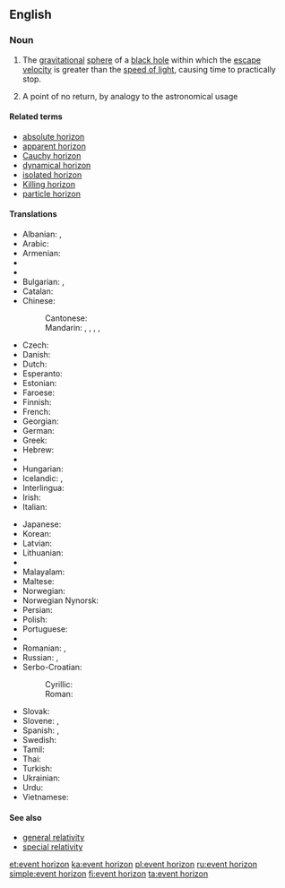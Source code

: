 ==English==
{{wikipedia}}

===Noun===
{{en-noun|head=[[event]] [[horizon]]}}

# {{astrophysics}} The [[gravitational]] [[sphere]] of a [[black hole]] within which the [[escape velocity]] is greater than the [[speed of light]], causing time to practically stop.
# A point of no return, by analogy to the astronomical usage

====Related terms====
* [[absolute horizon]]
* [[apparent horizon]]
* [[Cauchy horizon]]
* [[dynamical horizon]]
* [[isolated horizon]]
* [[Killing horizon]]
* [[particle horizon]]

====Translations====
{{trans-top|gravitational sphere within which light cannot escape}}
* Albanian: {{t-|sq|horizont i ngjarjes|m}}, {{t-|sq|horizont i ngjarjeve|m}}
* Arabic: {{t-|ar|أفق الحدث|m|tr=ʾufuq al-ḥadaṯ}}
* Armenian: {{t-|hy|պատահարների հորիզոն|tr=pataharneri horizon}}
* {{trreq|eu}}
* {{trreq|bn}}
* Bulgarian: {{t-|bg|радиус на Шварцшилд|m|tr=radius na švarcšild|sc=Cyrl}}, {{t-|bg|хоризонт на събитията|m|tr=horizont na sǎbitijata|sc=Cyrl}}
* Catalan: {{t-|ca|horitzó d'esdeveniments|m}}
* Chinese:
*: Cantonese: {{tø|yue|事界|tr=si6 gaai3|sc=Hani}}
*: Mandarin: {{t|cmn|事件視界|sc=Hani}}, {{t|cmn|事件视界|tr=shìjiàn shìjiè|sc=Hani}}, {{t|cmn|視界|sc=Hani}}, {{t|cmn|视界|tr=shìjiè|sc=Hani}}, {{t|cmn|事界|tr=shìjiè|sc=Hani}}
* Czech: {{t-|cs|horizont událostí|m}}
* Danish: {{t-|da|begivenhedshorisont|c}}
* Dutch: {{t-|nl|waarnemingshorizon}}
* Esperanto: {{t-|eo|eventa horizonto}}
* Estonian: {{t-|et|sündmuste horisont}}
* Faroese: {{t|fo|hendingartrom|f}}
* Finnish: {{t+|fi|tapahtumahorisontti}}
* French: {{t+|fr|horizon des événements|m}}
* Georgian: {{t-|ka|მოვლენათა ჰორიზონტი|sc=Geor}}
* German: {{t+|de|Ereignishorizont|m}}
* Greek: {{t-SOP|el|[[ορίζοντας]] [[γεγονότων]]|m|tr=orízontas yegonóton}}
* Hebrew: {{t-|he|אופק אירועים}}
* {{trreq|hi}}
* Hungarian: {{t-|hu|eseményhorizont}}
* Icelandic: {{t-|is|sjónhvörf|n-p}}, {{t-|is|skynmörk|n-p}}
* Interlingua: {{t-|ia|horizonte de eventos}}
* Irish: {{t-|ga|léaslíne theagmhais|f}}
* Italian: {{t-|it|orizzonte degli eventi|m}}
{{trans-mid}}
* Japanese: {{t-|ja|事象の地平面|tr=じしょうのちへいめん, romaji jishō no chiheimen|sc=Jpan}}
* Korean: {{t-|ko|사상의 지평선|tr=sasang'ui jiphyeoseon|sc=Hang}}
* Latvian: {{t-|lv|notikumu horizonts|m}}
* Lithuanian: {{t-|lt|įvykių horizontas|m}}
* {{trreq|mk}}
* Malayalam: {{t-|ml|സംഭവചക്രവാളം|sc=Mlym}}
* Maltese: {{t-|mt|orizzont avveniment|m}}
* Norwegian: {{t-|no|hendelseshorisont}}
* Norwegian Nynorsk: {{t-|nn|hendelseshorisont}}
* Persian: {{t-|fa|افق رویداد|tr=ofoq-e ruydâd}}
* Polish: {{t-|pl|horyzont zdarzeń|m}}
* Portuguese: {{t-|pt|horizonte de eventos|m}}
* {{trreq|pa}}
* Romanian: {{t-|ro|orizontul evenimentelor}},  {{t-|ro|orizont de evenimente}}
* Russian: {{t-|ru|горизонт событий|m|tr=gorizónt sobýtij}},  {{t-|ru|сфера Шварцшильда|f|tr=sféra Švárcšil’da}}
* Serbo-Croatian:
*: Cyrillic: {{t-|sh|хоризонт догађаја|sc=Cyrl}}
*: Roman: {{t-|sh|horizont događaja}}
* Slovak: {{t-|sk|horizont udalostí}}
* Slovene: {{t-|sl|horizont dogodkov|m}},  {{t-|sl|dogodkovno obzorje|n|alt=dogódkovno obzórje}}
* Spanish: {{t-|es|horizonte de sucesos|m}},  {{t-|es|horizonte de eventos|m}}
* Swedish: {{t+|sv|händelsehorisont}}
* Tamil: {{t-|ta|நிகழ்வெல்லை}}
* Thai: {{t-|th|ขอบฟ้า เหตุการณ์|tr=kòp-fáa hàyt-gaan}}
* Turkish: {{t-|tr|olay ufku}}
* Ukrainian: {{t-|uk|горизонт подій}}
* Urdu: {{t-|ur|افق وقیعہ}}
* Vietnamese: {{t-|vi|chân trời sự kiện}}
{{trans-bottom}}

====See also====
* [[general relativity]]
* [[special relativity]]

[[et:event horizon]]
[[ka:event horizon]]
[[pl:event horizon]]
[[ru:event horizon]]
[[simple:event horizon]]
[[fi:event horizon]]
[[ta:event horizon]]